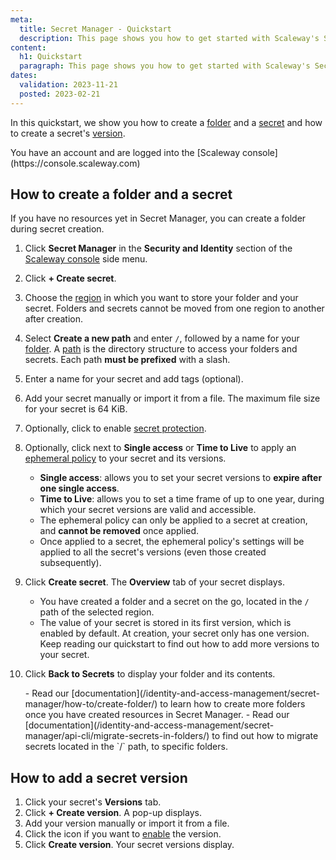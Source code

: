 ```yaml
---
meta:
  title: Secret Manager - Quickstart
  description: This page shows you how to get started with Scaleway's Secret Manager.
content:
  h1: Quickstart
  paragraph: This page shows you how to get started with Scaleway's Secret Manager.
dates:
  validation: 2023-11-21
  posted: 2023-02-21
---
```


In this quickstart, we show you how to create a [folder](/identity-and-access-management/secret-manager/concepts/#folder) and a [secret](/identity-and-access-management/secret-manager/concepts/#secret) and how to create a secret's [version](/identity-and-access-management/secret-manager/concepts/#version).

<Macro id="iam-requirements" />

<Message type="requirement">
  You have an account and are logged into the [Scaleway console](https://console.scaleway.com)
</Message>


## How to create a folder and a secret

<Message type="note">
  If you have no resources yet in Secret Manager, you can create a folder during secret creation.
</Message>

1. Click **Secret Manager** in the **Security and Identity** section of the [Scaleway console](https://console.scaleway.com/) side menu.
2. Click **+ Create secret**.
3. Choose the [region](/identity-and-access-management/secret-manager/concepts/#region) in which you want to store your folder and your secret.
    <Message type="important">
     Folders and secrets cannot be moved from one region to another after creation.
    </Message>
4. Select **Create a new path** and enter `/`, followed by a name for your [folder](/identity-and-access-management/secret-manager/concepts/#folder).
    <Message type="important">
      A [path](/identity-and-access-management/secret-manager/concepts/#path) is the directory structure to access your folders and secrets. Each path **must be prefixed** with a slash.
    </Message>
5. Enter a name for your secret and add tags (optional).
6. Add your secret manually or import it from a file.
    <Message type="note">
     The maximum file size for your secret is 64 KiB.
    </Message>
7. Optionally, click <Icon name="toggle" /> to enable [secret protection](/identity-and-access-management/secret-manager/concepts/#secret-protection).
8. Optionally, click <Icon name="toggle" /> next to **Single access** or **Time to Live** to apply an [ephemeral policy](/identity-and-access-management/secret-manager/concepts/#ephemeral-policy) to your secret and its versions.
    <Message type="important">
      - **Single access**: allows you to set your secret versions to **expire after one single access**.
      - **Time to Live**: allows you to set a time frame of up to one year, during which your secret versions are valid and accessible.
      - The ephemeral policy can only be applied to a secret at creation, and **cannot be removed** once applied.
      - Once applied to a secret, the ephemeral policy's settings will be applied to all the secret's versions (even those created subsequently).
    </Message>
9. Click **Create secret**. The **Overview** tab of your secret displays.
    <Message type="note">
      - You have created a folder and a secret on the go, located in the `/` path of the selected region.
      - The value of your secret is stored in its first version, which is enabled by default. At creation, your secret only has one version. Keep reading our quickstart to find out how to add more versions to your secret.
    </Message>

10. Click **Back to Secrets** to display your folder and its contents.

    <Message type="tip">
      - Read our [documentation](/identity-and-access-management/secret-manager/how-to/create-folder/) to learn how to create more folders once you have created resources in Secret Manager.
      - Read our [documentation](/identity-and-access-management/secret-manager/api-cli/migrate-secrets-in-folders/) to find out how to migrate secrets located in the `/` path, to specific folders.
    </Message>

## How to add a secret version

1. Click your secret's **Versions** tab.
2. Click **+ Create version**. A pop-up displays.
3. Add your version manually or import it from a file.
4. Click the <Icon name="toggle" /> icon if you want to [enable](/identity-and-access-management/secret-manager/concepts/#enabling-a-version) the version.
5. Click **Create version**. Your secret versions display.